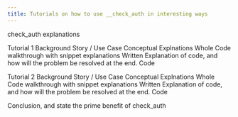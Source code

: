 ```yaml
---
title: Tutorials on how to use __check_auth in interesting ways
---
```


<head>
  <title>Tutorials on how to use __check_auth in interesting ways</title>
  <meta charSet="utf-8" />
  <meta
    property="og:title"
    content="Tutorials on how to use __check_auth in interesting ways"
  />
  <meta
    property="og:description"
    content="This guide will walk you through interesting ways you can use __check_auth in your Soroban applications"
  />
</head>

check_auth explanations

Tutorial 1 Background Story / Use Case Conceptual Explnations Whole Code walkthrough with snippet explanations Written Explanation of code, and how will the problem be resolved at the end. Code

Tutorial 2 Background Story / Use Case Conceptual Explnations Whole Code walkthrough with snippet explanations Written Explanation of code, and how will the problem be resolved at the end. Code

Conclusion, and state the prime benefit of check_auth
